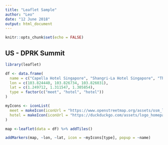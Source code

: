 ```yaml
---
title: "Leaflet Sample"
author: "Leo"
date: "12 June 2018"
output: html_document
---
```


```r
knitr::opts_chunk$set(echo = FALSE)
```

## US - DPRK Summit
```r
library(leaflet)

df <- data.frame(
  name = c("Capella Hotel Singapore", "Shangri-La Hotel Singapore", "The St. Regis Singapore"),
  lon = c(103.824440, 103.826734, 103.826031),
  lat = c(1.249712, 1.311547, 1.305854),
  type = factor(c("meet", "hotel", "hotel"))
)

myIcons <- iconList(
  meet = makeIcon(iconUrl = "https://www.openstreetmap.org/assets/osm_logo-f13314123f336d32682fddc79f2a5f0dedc894c637decede98a41587340dad19.svg", 32, 32),
  hotel = makeIcon(iconUrl = "https://duckduckgo.com/assets/logo_homepage.normal.v107.svg", 32, 32)
)

map <-leaflet(data = df) %>% addTiles()

addMarkers(map, ~lon, ~lat, icon = ~myIcons[type], popup = ~name)
```
